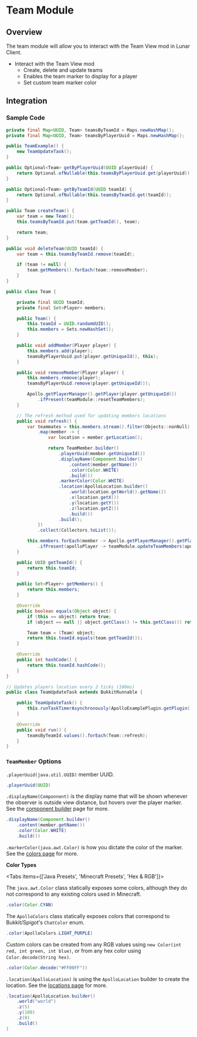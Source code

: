 
# Team Module

## Overview

The team module will allow you to interact with the Team View mod in Lunar Client.

- Interact with the Team View mod
  - Create, delete and update teams
  - Enables the team marker to display for a player
  - Set custom team marker color

## Integration

### Sample Code

```java
private final Map<UUID, Team> teamsByTeamId = Maps.newHashMap();
private final Map<UUID, Team> teamsByPlayerUuid = Maps.newHashMap();

public TeamExample() {
    new TeamUpdateTask();
}

public Optional<Team> getByPlayerUuid(UUID playerUuid) {
    return Optional.ofNullable(this.teamsByPlayerUuid.get(playerUuid));
}

public Optional<Team> getByTeamId(UUID teamId) {
    return Optional.ofNullable(this.teamsByTeamId.get(teamId));
}

public Team createTeam() {
    var team = new Team();
    this.teamsByTeamId.put(team.getTeamId(), team);

    return team;
}

public void deleteTeam(UUID teamId) {
    var team = this.teamsByTeamId.remove(teamId);

    if (team != null) {
        team.getMembers().forEach(team::removeMember);
    }
}

public class Team {

    private final UUID teamId;
    private final Set<Player> members;

    public Team() {
        this.teamId = UUID.randomUUID();
        this.members = Sets.newHashSet();
    }

    public void addMember(Player player) {
        this.members.add(player);
        teamsByPlayerUuid.put(player.getUniqueId(), this);
    }

    public void removeMember(Player player) {
        this.members.remove(player);
        teamsByPlayerUuid.remove(player.getUniqueId());

        Apollo.getPlayerManager().getPlayer(player.getUniqueId())
            .ifPresent(teamModule::resetTeamMembers);
    }

    // The refresh method used for updating members locations
    public void refresh() {
        var teammates = this.members.stream().filter(Objects::nonNull)
            .map(member -> {
                var location = member.getLocation();

                return TeamMember.builder()
                    .playerUuid(member.getUniqueId())
                    .displayName(Component.builder()
                        .content(member.getName())
                        .color(Color.WHITE)
                        .build())
                    .markerColor(Color.WHITE)
                    .location(ApolloLocation.builder()
                        .world(location.getWorld().getName())
                        .x(location.getX())
                        .y(location.getY())
                        .z(location.getZ())
                        .build())
                    .build();
            })
            .collect(Collectors.toList());

        this.members.forEach(member -> Apollo.getPlayerManager().getPlayer(member.getUniqueId())
            .ifPresent(apolloPlayer -> teamModule.updateTeamMembers(apolloPlayer, teammates)));
    }

    public UUID getTeamId() {
        return this.teamId;
    }

    public Set<Player> getMembers() {
        return this.members;
    }

    @Override
    public boolean equals(Object object) {
        if (this == object) return true;
        if (object == null || object.getClass() != this.getClass()) return false;

        Team team = (Team) object;
        return this.teamId.equals(team.getTeamId());
    }

    @Override
    public int hashCode() {
        return this.teamId.hashCode();
    }
}

// Updates players location every 2 ticks (100ms)
public class TeamUpdateTask extends BukkitRunnable {

    public TeamUpdateTask() {
        this.runTaskTimerAsynchronously(ApolloExamplePlugin.getPlugin(), 2L, 2L);
    }

    @Override
    public void run() {
        teamsByTeamId.values().forEach(Team::refresh);
    }
}
```

### `TeamMember` Options

`.playerUuid(java.util.UUID)` member UUID.

```java
.playerUuid(UUID)
```

`.displayName(Componnent)` is the display name that will be shown whenever the observer is outside view distance, but hovers over the player marker. See the [component builder](/apollo/developers/utilities/components) page for more.

```java
.displayName(Component.builder()
    .content(member.getName())
    .color(Color.WHITE)
    .build())
```

`.markerColor(java.awt.Color)` is how you dictate the color of the marker. See the [colors page](/apollo/developers/utilities/colors) for more.

**Color Types**

<Tabs items={['Java Presets', 'Minecraft Presets', 'Hex & RGB']}>
<Tab>

The `java.awt.Color` class statically exposes some colors, although they do not correspond to any existing colors used in Minecraft.

```java
.color(Color.CYAN)
```

</Tab>

<Tab>

The `ApolloColors` class statically exposes colors that correspond to Bukkit/Spigot's `ChatColor` enum.

```java
.color(ApolloColors.LIGHT_PURPLE)
```

</Tab>

<Tab>

Custom colors can be created from any RGB values using `new Color(int red, int green, int blue)`, or from any hex color using `Color.decode(String hex)`.

```java
.color(Color.decode("#FF00FF"))
```

</Tab>
</Tabs>


`.location(ApolloLocation)` is using the `ApolloLocation` builder to create the location. See the [locations page](/apollo/developers/utilities/locations) for more.

```java
.location(ApolloLocation.builder()
    .world("world")
    .z(5)
    .y(100)
    .z(0)
    .build()
)
```
